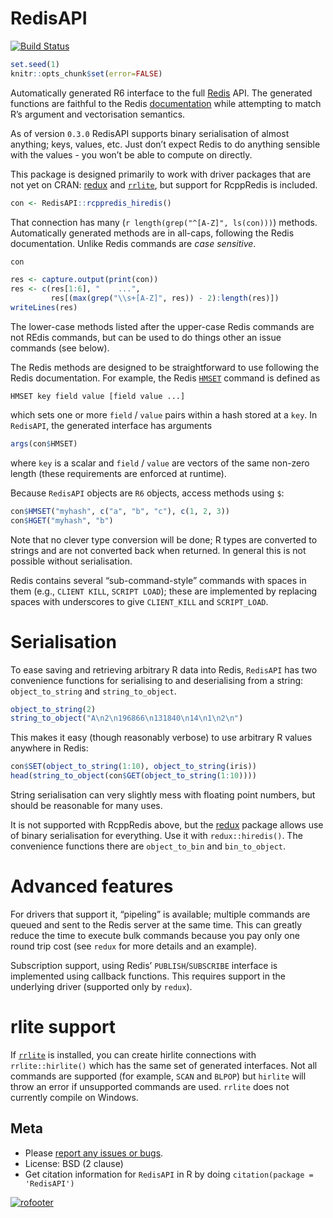 # RedisAPI

[![Build Status](https://travis-ci.org/ropensci/RedisAPI.png?branch=master)](https://travis-ci.org/ropensci/RedisAPI)

```r
set.seed(1)
knitr::opts_chunk$set(error=FALSE)
```

Automatically generated R6 interface to the full [Redis](http://redis.io) API.  The generated functions are faithful to the Redis [documentation](http://redis.io/commands) while attempting to match R's argument and vectorisation semantics.

As of version `0.3.0` RedisAPI supports binary serialisation of almost anything; keys, values, etc.  Just don't expect Redis to do anything sensible with the values - you won't be able to compute on directly.

This package is designed primarily to work with driver packages that are not yet on CRAN: [redux](https://github.com/richfitz/redux) and [`rrlite`](https://github.com/ropensci/rrlite), but support for RcppRedis is included.

```r
con <- RedisAPI::rcppredis_hiredis()
```

That connection has many (`r length(grep("^[A-Z]", ls(con)))`) methods. Automatically generated methods are in all-caps, following the Redis documentation.  Unlike Redis commands are *case sensitive*.

``` r
con
```
``` r
res <- capture.output(print(con))
res <- c(res[1:6], "    ...",
         res[(max(grep("\\s+[A-Z]", res)) - 2):length(res)])
writeLines(res)
```

The lower-case methods listed after the upper-case Redis commands are not REdis commands, but can be used to do things other an issue commands (see below).

The Redis methods are designed to be straightforward to use following the Redis documentation.  For example, the Redis [`HMSET`](http://redis.io/commands/hmset) command is defined as

```
HMSET key field value [field value ...]
```

which sets one or more `field` / `value` pairs within a hash stored at a `key`.  In `RedisAPI`, the generated interface has arguments

```r
args(con$HMSET)
```

where `key` is a scalar and `field` / `value` are vectors of the same non-zero length (these requirements are enforced at runtime).

Because `RedisAPI` objects are `R6` objects, access methods using `$`:

```r
con$HMSET("myhash", c("a", "b", "c"), c(1, 2, 3))
con$HGET("myhash", "b")
```

Note that no clever type conversion will be done; R types are converted to strings and are not converted back when returned.  In general this is not possible without serialisation.

Redis contains several "sub-command-style" commands with spaces in them (e.g., `CLIENT KILL`, `SCRIPT LOAD`); these are implemented by replacing spaces with underscores to give `CLIENT_KILL` and `SCRIPT_LOAD`.

# Serialisation

To ease saving and retrieving arbitrary R data into Redis, `RedisAPI` has two convenience functions for serialising to and deserialising from a string: `object_to_string` and `string_to_object`.

```r
object_to_string(2)
string_to_object("A\n2\n196866\n131840\n14\n1\n2\n")
```

This makes it easy (though reasonably verbose) to use arbitrary R values anywhere in Redis:

```r
con$SET(object_to_string(1:10), object_to_string(iris))
head(string_to_object(con$GET(object_to_string(1:10))))
```

String serialisation can very slightly mess with floating point numbers, but should be reasonable for many uses.

It is not supported with RcppRedis above, but the [redux](https://github.com/richfitz/redux) package allows use of binary serialisation for everything.  Use it with `redux::hiredis()`.  The convenience functions there are `object_to_bin` and `bin_to_object`.

# Advanced features

For drivers that support it, "pipeling" is available; multiple commands are queued and sent to the Redis server at the same time.  This can greatly reduce the time to execute bulk commands because you pay only one round trip cost (see `redux` for more details and an example).

Subscription support, using Redis' `PUBLISH`/`SUBSCRIBE` interface is implemented using callback functions.  This requires support in the underlying driver (supported only by `redux`).

# rlite support

If [`rrlite`](https://github.com/ropensci/rrlite) is installed, you can create hirlite connections with `rrlite::hirlite()` which has the same set of generated interfaces.  Not all commands are supported (for example, `SCAN` and `BLPOP`) but `hirlite` will throw an error if unsupported commands are used.  `rrlite` does not currently compile on Windows.

## Meta

* Please [report any issues or bugs](https://github.com/ropensci/RedisAPI/issues).
* License: BSD (2 clause)
* Get citation information for `RedisAPI` in R by doing `citation(package = 'RedisAPI')`

[![rofooter](http://ropensci.org/public_images/github_footer.png)](http://ropensci.org)
